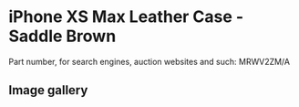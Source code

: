 # iPhone XS Max Leather Case - Saddle Brown

Part number, for search engines, auction websites and such: MRWV2ZM/A

## Image gallery

<div style={{ width: "768px" }}>
  <GalleryComponent
    images={[
      {
        original: "/everysource/MRWV2",
        thumbnail: "/everypreview/MRWV2",
      },
      {
        original: "/everysource/MRWV2_AV1_GOLD",
        thumbnail: "/everypreview/MRWV2_AV1_GOLD",
      },
      {
        original: "/everysource/MRWV2_AV1_SILVER",
        thumbnail: "/everypreview/MRWV2_AV1_SILVER",
      },
      {
        original: "/everysource/MRWV2_AV1_SPACE_GRAY",
        thumbnail: "/everypreview/MRWV2_AV1_SPACE_GRAY",
      },
      {
        original: "/everysource/MRWV2_AV2",
        thumbnail: "/everypreview/MRWV2_AV2",
      }
    ]}
  />
</div>